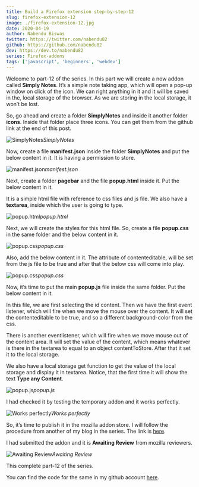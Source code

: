 ```yaml
---
title: Build a Firefox extension step-by-step-12
slug: firefox-extension-12
image: ./firefox-extension-12.jpg
date: 2020-04-19
author: Nabendu Biswas
twitter: https://twitter.com/nabendu82
github: https://github.com/nabendu82
dev: https://dev.to/nabendu82
series: Firefox-addons
tags: ['javascript', 'beginners', 'webdev']
---
```


Welcome to part-12 of the series. In this part we will create a now addon called **Simply Notes**. It’s a simple note taking app, which will open a pop-up window on click of the icon. We can right anything in it and it will be saved in the, local storage of the browser. As we are storing in the local storage, it won’t be lost.

So, go ahead and create a folder **SimplyNotes** and inside it another folder **icons**. Inside that folder place three icons. You can get them from the github link at the end of this post.

![SimplyNotes](https://ik.imagekit.io/thewebdev/FirefoxAddons/12/1_t1q1kDkE8.png)*SimplyNotes*

Now, create a file **manifest.json** inside the folder **SimplyNotes** and put the below content in it. It is having a permission to store.

![manifest.json](https://ik.imagekit.io/thewebdev/FirefoxAddons/12/2_xJth9u_MU8.png)*manifest.json*

Next, create a folder **pagebar** and the file **popup.html** inside it. Put the below content in it.

It is a simple html file with reference to css files and js file. We also have a **textarea**, inside which the user is going to type.

![popup.html](https://ik.imagekit.io/thewebdev/FirefoxAddons/12/3_milxKw3qti.png)*popup.html*

Next, we will create the styles for this html file. So, create a file **popup.css** in the same folder and the below content in it.

![popup.css](https://ik.imagekit.io/thewebdev/FirefoxAddons/12/4_RI2dDKuxls.png)*popup.css*

Also, add the below content in it. The attribute of contenteditable, will be set from the js file to be true and after that the below css will come into play.

![popup.css](https://ik.imagekit.io/thewebdev/FirefoxAddons/12/5_GCTiCXYX5y.png)*popup.css*

Now, it’s time to put the main **popup.js** file inside the same folder. Put the below content in it.

In this file, we are first selecting the id content. Then we have the first event listener, which will fire when we move the mouse over the content. It will set the contenteditable to be true, and so a different background-color from the css.

There is another eventlistener, which will fire when we move mouse out of the content area. It will set the value of the content, which means whatever is there in the textarea to equal to an object contentToStore. After that it set it to the local storage.

We also have a local storage get function to get the value of the local storage and display it in textarea. Notice, that the first time it will show the text **Type any Content**.

![popup.js](https://ik.imagekit.io/thewebdev/FirefoxAddons/12/6_4KUvLPpdrr.png)*popup.js*

I had checked it by testing the temporary addon and it works perfectly.

![Works perfectly](https://ik.imagekit.io/thewebdev/FirefoxAddons/12/7_64oQduyBGM.png)*Works perfectly*

So, it’s time to publish it in the mozilla addon store. I will follow the procedure from another of my blog in the series. The link is [here](https://medium.com/@nabendu82/creating-firefox-browser-extensions-2-ddf1f236f401).

I had submitted the addon and it is **Awaiting Review** from mozilla reviewers.

![Awaiting Review](https://ik.imagekit.io/thewebdev/FirefoxAddons/12/8__A4r-qAZtv.png)*Awaiting Review*

This complete part-12 of the series.

You can find the code for the same in my github account [here](https://github.com/nabendu82/Addons).
